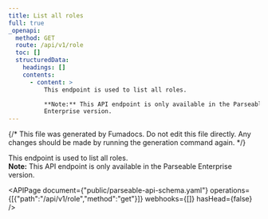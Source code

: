 ```yaml
---
title: List all roles
full: true
_openapi:
  method: GET
  route: /api/v1/role
  toc: []
  structuredData:
    headings: []
    contents:
      - content: >
          This endpoint is used to list all roles.  

          **Note:** This API endpoint is only available in the Parseable
          Enterprise version.
---
```


{/* This file was generated by Fumadocs. Do not edit this file directly. Any changes should be made by running the generation command again. */}

This endpoint is used to list all roles.  
**Note:** This API endpoint is only available in the Parseable Enterprise version.


<APIPage document={"public/parseable-api-schema.yaml"} operations={[{"path":"/api/v1/role","method":"get"}]} webhooks={[]} hasHead={false} />